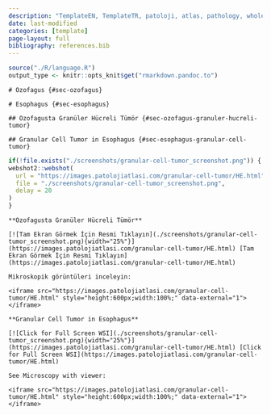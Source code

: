 ```yaml
---
description: "TemplateEN, TemplateTR, patoloji, atlas, pathology, whole slide image templateTR"
date: last-modified
categories: [template]
page-layout: full
bibliography: references.bib
---
```


```r

source("./R/language.R")
output_type <- knitr::opts_knit$get("rmarkdown.pandoc.to")

```

```asis
# Özofagus {#sec-ozofagus} 
```


```asis
# Esophagus {#sec-esophagus} 
```


```asis
## Özofagusta Granüler Hücreli Tümör {#sec-ozofagus-granuler-hucreli-tumor} 
```

```asis
## Granular Cell Tumor in Esophagus {#sec-esophagus-granular-cell-tumor} 
```

```r
if(!file.exists("./screenshots/granular-cell-tumor_screenshot.png")) {
webshot2::webshot(
  url = "https://images.patolojiatlasi.com/granular-cell-tumor/HE.html",
  file = "./screenshots/granular-cell-tumor_screenshot.png",
  delay = 20
)  
}


```

```asis

**Özofagusta Granüler Hücreli Tümör**

[![Tam Ekran Görmek İçin Resmi Tıklayın](./screenshots/granular-cell-tumor_screenshot.png){width="25%"}](https://images.patolojiatlasi.com/granular-cell-tumor/HE.html) [Tam Ekran Görmek İçin Resmi Tıklayın](https://images.patolojiatlasi.com/granular-cell-tumor/HE.html)

```


```asis

Mikroskopik görüntüleri inceleyin:

<iframe src="https://images.patolojiatlasi.com/granular-cell-tumor/HE.html" style="height:600px;width:100%;" data-external="1"></iframe>

```

```asis

**Granular Cell Tumor in Esophagus**

[![Click for Full Screen WSI](./screenshots/granular-cell-tumor_screenshot.png){width="25%"}](https://images.patolojiatlasi.com/granular-cell-tumor/HE.html) [Click for Full Screen WSI](https://images.patolojiatlasi.com/granular-cell-tumor/HE.html)

```

```asis

See Microscopy with viewer: 

<iframe src="https://images.patolojiatlasi.com/granular-cell-tumor/HE.html" style="height:600px;width:100%;" data-external="1"></iframe>

```
